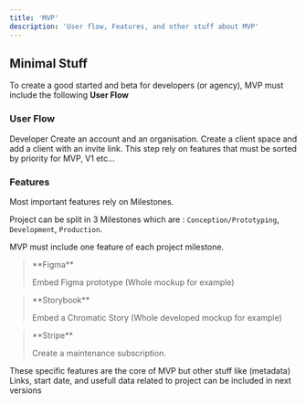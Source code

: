 ---
title: 'MVP'
description: 'User flow, Features, and other stuff about MVP'
---

## Minimal Stuff

To create a good started and beta for developers (or agency), MVP must include the following **User Flow**

### User Flow

<Steps>
  <Step title="Start">
    Developer Create an account and an organisation.
  </Step>
  <Step title="Create a client (space)">
    Create a client space and add a client with an invite link.
  </Step>
  <Step title="Add specific content to client space">
    This step rely on features that must be sorted by priority for MVP, V1 etc...
  </Step>
</Steps>

### Features

Most important features rely on <Tooltip tip="Milestones are a core concept of that no-named SAAS">Milestones</Tooltip>.

Project can be split in 3 Milestones which are : `Conception/Prototyping`, `Development`, `Production`.

MVP must include one feature of each project milestone.

> <Icon icon="figma" iconType="brands" size="24" /> 
> **Figma**
> 
> Embed Figma prototype (Whole mockup for example)

> <Icon icon="code" size="24" /> 
> **Storybook**
> 
> Embed a Chromatic Story (Whole developed mockup for example)

> <Icon icon="Stripe" iconType="brands" size="24" /> 
> **Stripe**
> 
> Create a maintenance subscription.

<Note>These specific features are the core of MVP but other stuff like (metadata) Links, start date, and usefull data related to project can be included in next versions</Note>